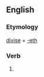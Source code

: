 ==English==

===Etymology===
[[divise]] + [[-eth]]

===Verb===
{{infl|en|verb form}}

# {{archaic third-person singular of|divise}}